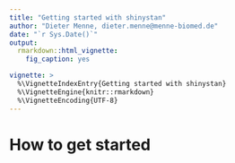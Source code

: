 ```yaml
---
title: "Getting started with shinystan"
author: "Dieter Menne, dieter.menne@menne-biomed.de"
date: "`r Sys.Date()`"
output: 
  rmarkdown::html_vignette:
    fig_caption: yes

vignette: >
  %\VignetteIndexEntry{Getting started with shinystan}
  %\VignetteEngine{knitr::rmarkdown}
  %\VignetteEncoding{UTF-8}
---
```



# How to get started

